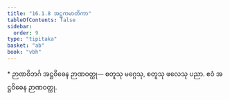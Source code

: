 ```yaml
---
title: "16.1.8 အဋ္ဌကမာတိကာ"
tableOfContents: false
sidebar:
  order: 9
type: "tipitaka"
basket: "ab"
book: "vbh"
---
```



<DynamicBreadcrumb />

<Paragraph type="center" book="vbh">
* ဉာဏဝိဘင်္ဂ
</Paragraph>



<Division number="758" book="vbh">

<Paragraph number="2367" book="vbh">
အဋ္ဌဝိဓေန ဉာဏဝတ္ထု—
</Paragraph>

<Paragraph number="2368" book="vbh">
စတူသု မဂ္ဂေသု, စတူသု ဖလေသု ပညာ.
</Paragraph>

<Paragraph number="2369" book="vbh">
ဧဝံ အဋ္ဌဝိဓေန ဉာဏဝတ္ထု.
</Paragraph>
</Division>